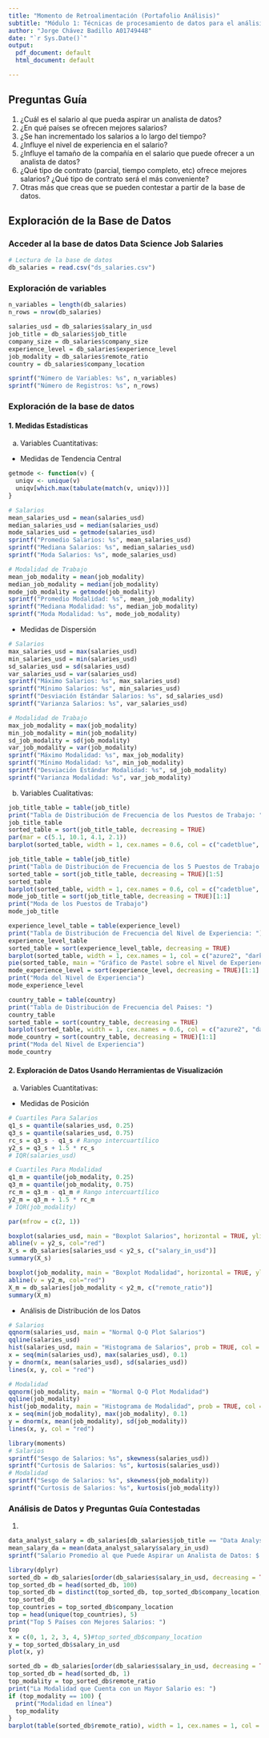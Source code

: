 ```yaml
---
title: "Momento de Retroalimentación (Portafolio Análisis)"
subtitle: "Módulo 1: Técnicas de procesamiento de datos para el análisis estadístico y para la construcción de modelos"
author: "Jorge Chávez Badillo A01749448"
date: "`r Sys.Date()`"
output:
  pdf_document: default
  html_document: default

---
```


## Preguntas Guía

1. ¿Cuál es el salario al que pueda aspirar un analista de datos?
2. ¿En qué países se ofrecen mejores salarios?
3. ¿Se han incrementado los salarios a lo largo del tiempo?
4. ¿Influye el nivel de experiencia en el salario?
5. ¿Influye el tamaño de la compañía en el salario que puede ofrecer a un analista de datos?
6. ¿Qué tipo de contrato (parcial, tiempo completo, etc) ofrece mejores salarios? ¿Qué tipo de contrato será el más conveniente?
7. Otras más que creas que se pueden contestar a partir de la base de datos.

## Exploración de la Base de Datos

### Acceder al la base de datos Data Science Job Salaries

```r
# Lectura de la base de datos
db_salaries = read.csv("ds_salaries.csv")
```

### Exploración de variables

```r
n_variables = length(db_salaries)
n_rows = nrow(db_salaries)

salaries_usd = db_salaries$salary_in_usd
job_title = db_salaries$job_title
company_size = db_salaries$company_size
experience_level = db_salaries$experience_level
job_modality = db_salaries$remote_ratio
country = db_salaries$company_location

sprintf("Número de Variables: %s", n_variables)
sprintf("Número de Registros: %s", n_rows)
```

### Exploración de la base de datos 

#### 1. Medidas Estadísticas

a. Variables Cuantitativas:

  - Medidas de Tendencia Central
  
```r
getmode <- function(v) {
  uniqv <- unique(v)
  uniqv[which.max(tabulate(match(v, uniqv)))]
}

# Salarios 
mean_salaries_usd = mean(salaries_usd)
median_salaries_usd = median(salaries_usd)
mode_salaries_usd = getmode(salaries_usd)
sprintf("Promedio Salarios: %s", mean_salaries_usd)
sprintf("Mediana Salarios: %s", median_salaries_usd)
sprintf("Moda Salarios: %s", mode_salaries_usd)

# Modalidad de Trabajo
mean_job_modality = mean(job_modality)
median_job_modality = median(job_modality)
mode_job_modality = getmode(job_modality)
sprintf("Promedio Modalidad: %s", mean_job_modality)
sprintf("Mediana Modalidad: %s", median_job_modality)
sprintf("Moda Modalidad: %s", mode_job_modality)
```
  
  - Medidas de Dispersión
  
```r
# Salarios 
max_salaries_usd = max(salaries_usd)
min_salaries_usd = min(salaries_usd)
sd_salaries_usd = sd(salaries_usd)
var_salaries_usd = var(salaries_usd)
sprintf("Máximo Salarios: %s", max_salaries_usd)
sprintf("Mínimo Salarios: %s", min_salaries_usd)
sprintf("Desviación Estándar Salarios: %s", sd_salaries_usd)
sprintf("Varianza Salarios: %s", var_salaries_usd)

# Modalidad de Trabajo
max_job_modality = max(job_modality)
min_job_modality = min(job_modality)
sd_job_modality = sd(job_modality)
var_job_modality = var(job_modality)
sprintf("Máximo Modalidad: %s", max_job_modality)
sprintf("Mínimo Modalidad: %s", min_job_modality)
sprintf("Desviación Estándar Modalidad: %s", sd_job_modality)
sprintf("Varianza Modalidad: %s", var_job_modality)
```


b. Variables Cualitativas:

```r
job_title_table = table(job_title)
print("Tabla de Distribución de Frecuencia de los Puestos de Trabajo: ")
job_title_table
sorted_table = sort(job_title_table, decreasing = TRUE)
par(mar = c(5.1, 10.1, 4.1, 2.1))
barplot(sorted_table, width = 1, cex.names = 0.6, col = c("cadetblue", "azure2", "darkseagreen2", "khaki1", "lightcoral"), main = "Frecuencia de los Puestos de Trabajo", xlab = "Frecuencia", horiz = TRUE, las = 2)
```

```r
job_title_table = table(job_title)
print("Tabla de Distribución de Frecuencia de los 5 Puestos de Trabajo: ")
sorted_table = sort(job_title_table, decreasing = TRUE)[1:5]
sorted_table
barplot(sorted_table, width = 1, cex.names = 0.6, col = c("cadetblue", "azure2", "darkseagreen2", "khaki1", "lightcoral"), main = "Top 5 Puestos de Trabajo con Mayor Frecuencia", xlab = "Puestos de Trabajo", ylab = "Frecuencia")
mode_job_title = sort(job_title_table, decreasing = TRUE)[1:1]
print("Moda de los Puestos de Trabajo")
mode_job_title
```

```r
experience_level_table = table(experience_level)
print("Tabla de Distribución de Frecuencia del Nivel de Experiencia: ")
experience_level_table
sorted_table = sort(experience_level_table, decreasing = TRUE)
barplot(sorted_table, width = 1, cex.names = 1, col = c("azure2", "darkseagreen2", "khaki1", "lightcoral"), main = "Frecuencias del Nivel de Experiencia", xlab = "Nivel de Experiencia", ylab = "Frecuencia")
pie(sorted_table, main = "Gráfico de Pastel sobre el Nivel de Experiencia", col = c("cadetblue", "azure2", "darkseagreen2", "khaki1", "lightcoral"))
mode_experience_level = sort(experience_level, decreasing = TRUE)[1:1]
print("Moda del Nivel de Experiencia")
mode_experience_level
```

```r
country_table = table(country)
print("Tabla de Distribución de Frecuencia del Paises: ")
country_table
sorted_table = sort(country_table, decreasing = TRUE)
barplot(sorted_table, width = 1, cex.names = 0.6, col = c("azure2", "darkseagreen2", "khaki1", "lightcoral"), main = "Frecuencias de las Locaciones de las Compañias", xlab = "Frecuencia", horiz = TRUE, las = 2)
mode_country = sort(country_table, decreasing = TRUE)[1:1]
print("Moda del Nivel de Experiencia")
mode_country
```


#### 2. Exploración de Datos Usando Herramientas de Visualización

a. Variables Cuantitativas:

  - Medidas de Posición 
  
```r
# Cuartiles Para Salarios
q1_s = quantile(salaries_usd, 0.25)
q3_s = quantile(salaries_usd, 0.75)
rc_s = q3_s - q1_s # Rango intercuartílico
y2_s = q3_s + 1.5 * rc_s
# IQR(salaries_usd)

# Cuartiles Para Modalidad
q1_m = quantile(job_modality, 0.25)
q3_m = quantile(job_modality, 0.75)
rc_m = q3_m - q1_m # Rango intercuartílico
y2_m = q3_m + 1.5 * rc_m
# IQR(job_modality)

par(mfrow = c(2, 1)) 

boxplot(salaries_usd, main = "Boxplot Salarios", horizontal = TRUE, ylim = c(0, y2_s))
abline(v = y2_s, col="red")
X_s = db_salaries[salaries_usd < y2_s, c("salary_in_usd")]
summary(X_s)

boxplot(job_modality, main = "Boxplot Modalidad", horizontal = TRUE, ylim = c(0, y2_m))
abline(v = y2_m, col="red")
X_m = db_salaries[job_modality < y2_m, c("remote_ratio")]
summary(X_m)
```
  
  - Análisis de Distribución de los Datos
  
```r
# Salarios
qqnorm(salaries_usd, main = "Normal Q-Q Plot Salarios")
qqline(salaries_usd)
hist(salaries_usd, main = "Histograma de Salarios", prob = TRUE, col = 0)
x = seq(min(salaries_usd), max(salaries_usd), 0.1)
y = dnorm(x, mean(salaries_usd), sd(salaries_usd))
lines(x, y, col = "red")
```

```r
# Modalidad
qqnorm(job_modality, main = "Normal Q-Q Plot Modalidad")
qqline(job_modality)
hist(job_modality, main = "Histograma de Modalidad", prob = TRUE, col = 0)
x = seq(min(job_modality), max(job_modality), 0.1)
y = dnorm(x, mean(job_modality), sd(job_modality))
lines(x, y, col = "red")
```

```r
library(moments)
# Salarios 
sprintf("Sesgo de Salarios: %s", skewness(salaries_usd))
sprintf("Curtosis de Salarios: %s", kurtosis(salaries_usd))
# Modalidad 
sprintf("Sesgo de Salarios: %s", skewness(job_modality))
sprintf("Curtosis de Salarios: %s", kurtosis(job_modality))
```

### Análisis de Datos y Preguntas Guía Contestadas

1. 

```r
data_analyst_salary = db_salaries[db_salaries$job_title == "Data Analyst", ]
mean_salary_da = mean(data_analyst_salary$salary_in_usd)
sprintf("Salario Promedio al que Puede Aspirar un Analista de Datos: $ %s", mean_salary_da)
```

```r
library(dplyr)
sorted_db = db_salaries[order(db_salaries$salary_in_usd, decreasing = TRUE), ]
top_sorted_db = head(sorted_db, 100)
top_sorted_db = distinct(top_sorted_db, top_sorted_db$company_location, .keep_all = TRUE)
top_sorted_db
top_countries = top_sorted_db$company_location
top = head(unique(top_countries), 5)
print("Top 5 Países con Mejores Salarios: ")
top
x = c(0, 1, 2, 3, 4, 5)#top_sorted_db$company_location
y = top_sorted_db$salary_in_usd
plot(x, y)
```

```r
sorted_db = db_salaries[order(db_salaries$salary_in_usd, decreasing = TRUE), ]
top_sorted_db = head(sorted_db, 1)
top_modality = top_sorted_db$remote_ratio
print("La Modalidad que Cuenta con un Mayor Salario es: ")
if (top_modality == 100) {
  print("Modalidad en línea")
  top_modality
}
barplot(table(sorted_db$remote_ratio), width = 1, cex.names = 1, col = c("azure2", "darkseagreen2", "khaki1", "lightcoral"), main = "Modalidad de Trabajo", xlab = "Nivel de Experiencia", ylab = "Frecuencia")
```


